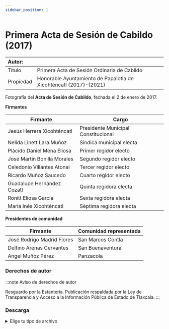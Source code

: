 ```yaml
---
sidebar_position: 1
---
```

# Primera Acta de Sesión de Cabildo (2017)

|Autor:|  |
|:--|:--|
|Título|Primera Acta de Sesión Ordinaria de Cabildo|
|Propiedad|Honorable Ayuntamiento de Papalotla de Xicohténcatl (2017)-(2021)|

Fotografía del **Acta de Sesión de Cabildo**, fechada el 2 de enero de 2017.

**Firmantes**

|Firmante|Cargo  |
|--|--|
|Jesús Herrera Xicohténcatl  |Presidente Municipal Constitucional  |
|Nelida Linett Lara Muñoz|Síndica municipal electa |
|Plácido Daniel Mena Eliosa|Primer regidor electo|
|José Martin Bonilla Morales |Segundo regidor electo|
|Celedonio Villantes Atonal |Tercer regidor electo|
|Ricardo Muñoz Saucedo|Cuarto regidor electo|
|Guadalupe  Hernández Cozatl|Quinta regidora electa|
|Ronitt Eliosa García|Sexta regidora electa|
|María Inés Xicohténcatl|Séptima regidora electa|

**Presidentes de comunidad**

| Firmante | Comunidad representada |
|--|--|
|José Rodrigo Madrid Flores  |San Marcos Contla|
|Delfino Arenas Cervantes|San Buenaventura|
|Angel Muñoz Pérez |Panzacola|





### Derechos de autor

:::note Aviso de derechos de autor

Resguardo por la Estantería. Publicación respaldada por la Ley de Transparencia y Acceso a la Información Pública de
Estado de Tlaxcala.
:::

### Descarga
<details>
  <summary>Elige tu tipo de archivo</summary>
    <div>
        <a href="https://estanteriablobserver.blob.core.windows.net/documentos-publicos/Primera-Acta-Cabildo.pdf"> 📥 Primera Acta de Sesión Ordinaria de Cabildo (2017) (PDF)</a>
        </div>
</details>
